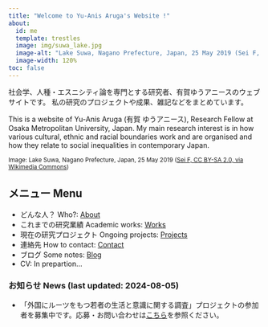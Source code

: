 ```yaml
---
title: "Welcome to Yu-Anis Aruga's Website !"
about:
  id: me
  template: trestles
  image: img/suwa_lake.jpg
  image-alt: "Lake Suwa, Nagano Prefecture, Japan, 25 May 2019 (Sei F, CC BY-SA 2.0, via Wikimedia Commons)"
  image-width: 120%
toc: false
---
```


::: {#me style="margin: 0 auto; font-family: \"UD デジタル 教科書体 N-R\": padding-top: 0 px;"}
社会学、人種・エスニシティ論を専門とする研究者、有賀ゆうアニースのウェブサイトです。 私の研究のプロジェクトや成果、雑記などをまとめています。

This is a website of Yu-Anis Aruga (有賀 ゆうアニース), Research Fellow at Osaka Metropolitan University, Japan. My main research interest is in how various cultural, ethnic and racial boundaries work and are organised and how they relate to social inequalities in contemporary Japan.

[Image: Lake Suwa, Nagano Prefecture, Japan, 25 May 2019 ([Sei F, CC BY-SA 2.0, via Wikimedia Commons](https://commons.wikimedia.org/wiki/File:Lake_Suwa,_Nagano_Prefecture;_May_2019_(01).jpg))]{style="font-size: smaller;"}

::: callout-note
## メニュー Menu

-   どんな人？ Who?: [About](about.qmd)
-   これまでの研究業績 Academic works: [Works](work.qmd)
-   現在の研究プロジェクト Ongoing projects: [Projects](project.qmd)
-   連絡先 How to contact: [Contact](contact.qmd)
-   ブログ Some notes: [Blog](blog.qmd)
-   CV: In prepartion...
:::
:::

### お知らせ News (last updated: 2024-08-05)

-   「外国にルーツをもつ若者の生活と意識に関する調査」プロジェクトの参加者を募集中です。応募・お問い合わせは[こちら](prj-youth.qmd)を参照ください。